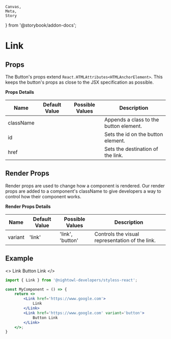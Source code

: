     Canvas,
    Meta,
    Story
} from '@storybook/addon-docs';


<Meta
    component={Link}
    title='Components/Link'
/>

# Link

## Props

The Button's props extend `React.HTMLAttributes<HTMLAnchorElement>`. This keeps the button's 
props as close to the JSX specification as possible.

**Props Details**

| Name       | Default Value | Possible Values                      | Description                                                  |
|------------|---------------|--------------------------------------|--------------------------------------------------------------|
| className  |               |                                      | Appends a class to the button element.                       |
| id         |               |                                      | Sets the id on the button element.                           |
| href       |               |                                      | Sets the destination of the link.                            |

## Render Props

Render props are used to change how a component is rendered. Our render props are added to 
a component's className to give developers a way to control how their component works.

**Render Props Details**

| Name       | Default Value | Possible Values                      | Description                                                  |
|------------|---------------|--------------------------------------|--------------------------------------------------------------|
| variant    | 'link'        | 'link', 'button'                     | Controls the visual representation of the link.              |

## Example

<>
    <Link href='https://www.google.com'>
        Link
    </Link>
    <Link href='https://www.google.com' variant='button'>
        Button Link
    </Link>
</>

```jsx
import { Link } from '@nightowl-developers/styless-react';

const MyComponent = () => {
    return <>
        <Link href='https://www.google.com'>
            Link
        </Link>
        <Link href='https://www.google.com' variant='button'>
            Button Link
        </Link>
    </>;
}
```